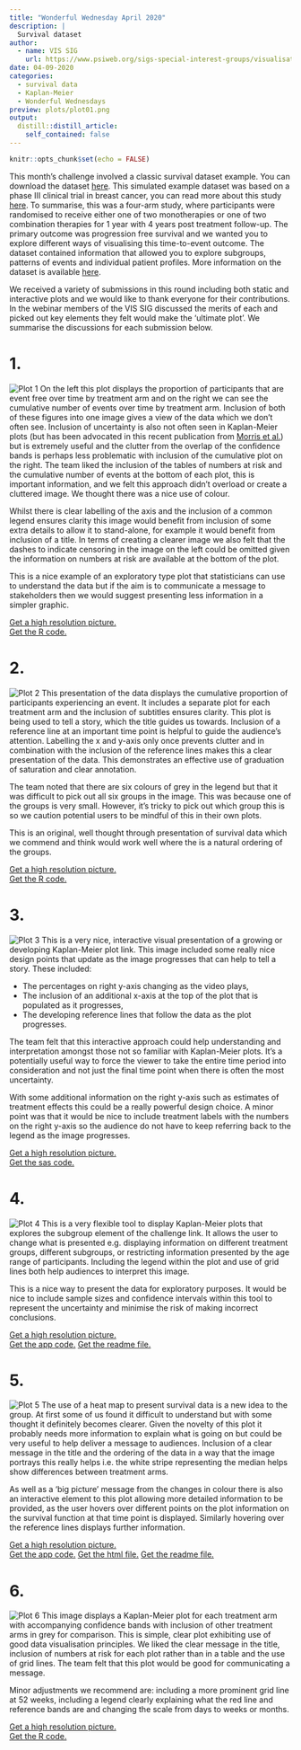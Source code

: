 ```yaml
---
title: "Wonderful Wednesday April 2020"
description: |
  Survival dataset
author:
  - name: VIS SIG
    url: https://www.psiweb.org/sigs-special-interest-groups/visualisation
date: 04-09-2020
categories:
  - survival data
  - Kaplan-Meier
  - Wonderful Wednesdays
preview: plots/plot01.png
output:
  distill::distill_article:
    self_contained: false
---
```


```r
knitr::opts_chunk$set(echo = FALSE)
```

This month’s challenge involved a classic survival dataset example. You can download the dataset [here](https://github.com/VIS-SIG/Wonderful-Wednesdays/tree/master/data/2020/2020-04-08). This simulated example dataset was based on a phase III clinical trial in breast cancer, you can read more about this study [here](https://ascopubs.org/doi/pdf/10.1200/JCO.2015.62.1797). To summarise, this was a four-arm study, where participants were randomised to receive either one of two monotherapies or one of two combination therapies for 1 year with 4 years post treatment follow-up. The primary outcome was progression free survival and we wanted you to explore different ways of visualising this time-to-event outcome. The dataset contained information that allowed you to explore subgroups, patterns of events and individual patient profiles. More information on the dataset is available [here](https://github.com/VIS-SIG/Wonderful-Wednesdays/tree/master/data/2020/2020-04-08).

We received a variety of submissions in this round including both static and interactive plots and we would like to thank everyone for their contributions. In the webinar members of the VIS SIG discussed the merits of each and picked out key elements they felt would make the ‘ultimate plot’. We summarise the discussions for each submission below.

# 1.
![Plot 1](plots/plot01.png "Plot 1")
On the left this plot displays the proportion of participants that are event free over time by treatment arm and on the right we can see the cumulative number of events over time by treatment arm. Inclusion of both of these figures into one image gives a view of the data which we don’t often see. Inclusion of uncertainty is also not often seen in Kaplan-Meier plots (but has been advocated in this recent publication from [Morris et al.](https://bmjopen.bmj.com/content/9/9/e030215)) but is extremely useful and the clutter from the overlap of the confidence bands is perhaps less problematic with inclusion of the cumulative plot on the right. The team liked the inclusion of the tables of numbers at risk and the cumulative number of events at the bottom of each plot, this is important information, and we felt this approach didn’t overload or create a cluttered image. We thought there was a nice use of colour.

Whilst there is clear labelling of the axis and the inclusion of a common legend ensures clarity this image would benefit from inclusion of some extra details to allow it to stand-alone, for example it would benefit from inclusion of a title. In terms of creating a clearer image we also felt that the dashes to indicate censoring in the image on the left could be omitted given the information on numbers at risk are available at the bottom of the plot.

This is a nice example of an exploratory type plot that statisticians can use to understand the data but if the aim is to communicate a message to stakeholders then we would suggest presenting less information in a simpler graphic.

[Get a high resolution picture.](plots/plot01.png)  
[Get the R code.](code/2020-04-08-markusv_km.R)

# 2.
![Plot 2](plots/plot02.png "Plot 2")
This presentation of the data displays the cumulative proportion of participants experiencing an event. It includes a separate plot for each treatment arm and the inclusion of subtitles ensures clarity. This plot is being used to tell a story, which the title guides us towards. Inclusion of a reference line at an important time point is helpful to guide the audience’s attention. Labelling the x and y-axis only once prevents clutter and in combination with the inclusion of the reference lines makes this a clear presentation of the data. This demonstrates an effective use of graduation of saturation and clear annotation.

The team noted that there are six colours of grey in the legend but that it was difficult to pick out all six groups in the image. This was because one of the groups is very small. However, it’s tricky to pick out which group this is so we caution potential users to be mindful of this in their own plots.

This is an original, well thought through presentation of survival data which we commend and think would work well where the is a natural ordering of the groups.

[Get a high resolution picture.](plots/plot02.png)  
[Get the R code.](code/2020-04-08-markusv_area.R)

# 3.
![Plot 3](plots/plot03.PNG "Plot 3")
This is a very nice, interactive visual presentation of a growing or developing Kaplan-Meier plot link. This image included some really nice design points that update as the image progresses that can help to tell a story. These included:

* The percentages on right y-axis changing as the video plays,
* The inclusion of an additional x-axis at the top of the plot that is populated as it progresses,
* The developing reference lines that follow the data as the plot progresses.

The team felt that this interactive approach could help understanding and interpretation amongst those not so familiar with Kaplan-Meier plots. It’s a potentially useful way to force the viewer to take the entire time period into consideration and not just the final time point when there is often the most uncertainty.

With some additional information on the right y-axis such as estimates of treatment effects this could be a really powerful design choice. A minor point was that it would be nice to include treatment labels with the numbers on the right y-axis so the audience do not have to keep referring back to the legend as the image progresses.

[Get a high resolution picture.](plots/plot03.png)  
[Get the sas code.](code/PSI_KM_2020_05_04 - manz352.sas)

# 4.
![Plot 4](plots/plot04.PNG "Plot 4")
This is a very flexible tool to display Kaplan-Meier plots that explores the subgroup element of the challenge link. It allows the user to change what is presented e.g. displaying information on different treatment groups, different subgroups, or restricting information presented by the age range of participants. Including the legend within the plot and use of grid lines both help audiences to interpret this image.

This is a nice way to present the data for exploratory purposes. It would be nice to include sample sizes and confidence intervals within this tool to represent the uncertainty and minimise the risk of making incorrect conclusions.

[Get a high resolution picture.](plots/plot04.png)  
[Get the app code.](code/PSI_April_KM_v1_0_local/app.R)
[Get the readme file.](code/PSI_April_KM_v1_0_local/README(Interactive Kaplan Meier).txt)

# 5.
![Plot 5](plots/plot05.PNG "Plot 5")
The use of a heat map to present survival data is a new idea to the group. At first some of us found it difficult to understand but with some thought it definitely becomes clearer. Given the novelty of this plot it probably needs more information to explain what is going on but could be very useful to help deliver a message to audiences. Inclusion of a clear message in the title and the ordering of the data in a way that the image portrays this really helps i.e. the white stripe representing the median helps show differences between treatment arms.

As well as a ‘big picture’ message from the changes in colour there is also an interactive element to this plot allowing more detailed information to be provided, as the user hovers over different points on the plot information on the survival function at that time point is displayed. Similarly hovering over the reference lines displays further information.

[Get a high resolution picture.](plots/plot05.png)  
[Get the app code.](code/PSI_April_Heat_map_v1_0/PSI_April_Heat_map_v1_0.R)
[Get the html file.](code/PSI_April_Heat_map_v1_0/PSI_April_Heat_map_v1_0.html)
[Get the readme file.](code/PSI_April_Heat_map_v1_0/README(HeatMap-Lan Meier).txt)

# 6.
![Plot 6](plots/plot06.png "Plot 6")
This image displays a Kaplan-Meier plot for each treatment arm with accompanying confidence bands with inclusion of other treatment arms in grey for comparison. This is simple, clear plot exhibiting use of good data visualisation principles. We liked the clear message in the title, inclusion of numbers at risk for each plot rather than in a table and the use of grid lines. The team felt that this plot would be good for communicating a message.

Minor adjustments we recommend are: including a more prominent grid line at 52 weeks, including a legend clearly explaining what the red line and reference bands are and changing the scale from days to weeks or months.

[Get a high resolution picture.](plots/plot06.png)  
[Get the R code.](code/km-plot - Mark Baillie.R)
